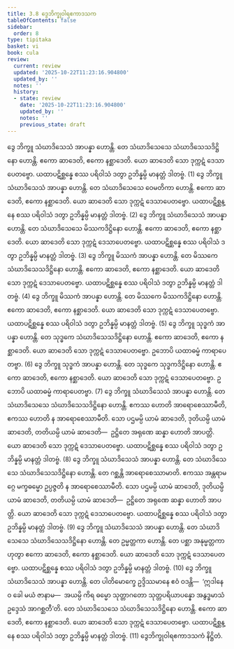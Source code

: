 ```yaml
---
title: 3.8 ဒွေဘိက္ခုဝါရဧကာဒသက
tableOfContents: false
sidebar:
  order: 8
type: tipitaka
basket: vi
book: cula
review:
  current: review
  updated: '2025-10-22T11:23:16.904800'
  updated_by: ''
  notes: ''
  history:
  - state: review
    date: '2025-10-22T11:23:16.904800'
    updated_by: ''
    notes: ''
    previous_state: draft
---
```



<ReviewStatus review={frontmatter.review} showDetails={true} />

<HypothesisAnnotation frontmatter={frontmatter} />

<DynamicBreadcrumb />

<Division number="181" book="cula" e="ch" v="4" p="172">

<Paragraph number="745" book="cula">
ဒွေ ဘိက္ခူ သံဃာဒိသေသံ အာပန္နာ ဟောန္တိ. တေ သံဃာဒိသေသေ သံဃာဒိသေသဒိဋ္ဌိနော ဟောန္တိ. ဧကော ဆာဒေတိ, ဧကော နစ္ဆာဒေတိ. ယော ဆာဒေတိ သော ဒုက္ကဋံ ဒေသာပေတဗ္ဗော. ယထာပဋိစ္ဆန္နေ စဿ ပရိဝါသံ ဒတွာ ဥဘိန္နမ္ပိ မာနတ္တံ ဒါတဗ္ဗံ. (1)
</Paragraph>

<Paragraph number="746" book="cula">
ဒွေ ဘိက္ခူ သံဃာဒိသေသံ အာပန္နာ ဟောန္တိ. တေ သံဃာဒိသေသေ ဝေမတိကာ ဟောန္တိ. ဧကော ဆာဒေတိ, ဧကော နစ္ဆာဒေတိ. ယော ဆာဒေတိ သော ဒုက္ကဋံ ဒေသာပေတဗ္ဗော. ယထာပဋိစ္ဆန္နေ စဿ ပရိဝါသံ ဒတွာ ဥဘိန္နမ္ပိ မာနတ္တံ ဒါတဗ္ဗံ. (2)
</Paragraph>

<Paragraph number="747" book="cula">
ဒွေ ဘိက္ခူ သံဃာဒိသေသံ အာပန္နာ ဟောန္တိ. တေ သံဃာဒိသေသေ မိဿကဒိဋ္ဌိနော ဟောန္တိ. ဧကော ဆာဒေတိ, ဧကော နစ္ဆာဒေတိ. ယော ဆာဒေတိ သော ဒုက္ကဋံ ဒေသာပေတဗ္ဗော. ယထာပဋိစ္ဆန္နေ စဿ ပရိဝါသံ ဒတွာ ဥဘိန္နမ္ပိ မာနတ္တံ ဒါတဗ္ဗံ. (3)
</Paragraph>

<Paragraph number="748" book="cula">
ဒွေ ဘိက္ခူ မိဿကံ အာပန္နာ ဟောန္တိ. တေ မိဿကေ သံဃာဒိသေသဒိဋ္ဌိနော ဟောန္တိ. ဧကော ဆာဒေတိ, ဧကော နစ္ဆာဒေတိ. ယော ဆာဒေတိ သော ဒုက္ကဋံ ဒေသာပေတဗ္ဗော. ယထာပဋိစ္ဆန္နေ စဿ ပရိဝါသံ ဒတွာ ဥဘိန္နမ္ပိ မာနတ္တံ ဒါတဗ္ဗံ. (4)
</Paragraph>

<Paragraph number="749" book="cula">
ဒွေ ဘိက္ခူ မိဿကံ အာပန္နာ ဟောန္တိ. တေ မိဿကေ မိဿကဒိဋ္ဌိနော ဟောန္တိ. ဧကော ဆာဒေတိ, ဧကော နစ္ဆာဒေတိ. ယော ဆာဒေတိ သော ဒုက္ကဋံ ဒေသာပေတဗ္ဗော. ယထာပဋိစ္ဆန္နေ စဿ ပရိဝါသံ ဒတွာ ဥဘိန္နမ္ပိ မာနတ္တံ ဒါတဗ္ဗံ. (5)
</Paragraph>

<Paragraph number="750" book="cula">
ဒွေ ဘိက္ခူ သုဒ္ဓကံ အာပန္နာ ဟောန္တိ. တေ သုဒ္ဓကေ သံဃာဒိသေသဒိဋ္ဌိနော ဟောန္တိ. ဧကော ဆာဒေတိ, ဧကော နစ္ဆာဒေတိ. ယော ဆာဒေတိ သော ဒုက္ကဋံ ဒေသာပေတဗ္ဗော. ဥဘောပိ ယထာဓမ္မံ ကာရာပေတဗ္ဗာ. (6)
</Paragraph>

<Paragraph number="751" book="cula">
ဒွေ ဘိက္ခူ သုဒ္ဓကံ အာပန္နာ ဟောန္တိ. တေ သုဒ္ဓကေ သုဒ္ဓကဒိဋ္ဌိနော ဟောန္တိ. ဧကော ဆာဒေတိ, ဧကော နစ္ဆာဒေတိ. ယော ဆာဒေတိ သော ဒုက္ကဋံ ဒေသာပေတဗ္ဗော. ဥဘောပိ ယထာဓမ္မံ ကာရာပေတဗ္ဗာ. (7)
</Paragraph>

<Paragraph number="752" book="cula">
ဒွေ ဘိက္ခူ သံဃာဒိသေသံ အာပန္နာ ဟောန္တိ. တေ သံဃာဒိသေသေ သံဃာဒိသေသဒိဋ္ဌိနော ဟောန္တိ. ဧကဿ ဟောတိ အာရောစေဿာမီတိ, ဧကဿ ဟောတိ န အာရောစေဿာမီတိ. သော ပဌမမ္ပိ ယာမံ ဆာဒေတိ, ဒုတိယမ္ပိ ယာမံ ဆာဒေတိ, တတိယမ္ပိ ယာမံ ဆာဒေတိ—  ဥဋ္ဌိတေ အရုဏေ ဆန္နာ ဟောတိ အာပတ္တိ. ယော ဆာဒေတိ သော ဒုက္ကဋံ ဒေသာပေတဗ္ဗော. ယထာပဋိစ္ဆန္နေ စဿ ပရိဝါသံ ဒတွာ ဥဘိန္နမ္ပိ မာနတ္တံ ဒါတဗ္ဗံ. (8)
</Paragraph>

<Paragraph number="753" book="cula">
ဒွေ ဘိက္ခူ သံဃာဒိသေသံ အာပန္နာ ဟောန္တိ. တေ သံဃာဒိသေသေ သံဃာဒိသေသဒိဋ္ဌိနော ဟောန္တိ. တေ ဂစ္ဆန္တိ အာရောစေဿာမာတိ. ဧကဿ အန္တရာမဂ္ဂေ မက္ခဓမ္မော ဥပ္ပဇ္ဇတိ န အာရောစေဿာမီတိ. သော ပဌမမ္ပိ ယာမံ ဆာဒေတိ, ဒုတိယမ္ပိ ယာမံ ဆာဒေတိ, တတိယမ္ပိ ယာမံ ဆာဒေတိ—  ဥဋ္ဌိတေ အရုဏေ ဆန္နာ ဟောတိ အာပတ္တိ. ယော ဆာဒေတိ သော ဒုက္ကဋံ ဒေသာပေတဗ္ဗော. ယထာပဋိစ္ဆန္နေ စဿ ပရိဝါသံ ဒတွာ ဥဘိန္နမ္ပိ မာနတ္တံ ဒါတဗ္ဗံ. (9)
</Paragraph>

<Paragraph number="754" book="cula">
ဒွေ ဘိက္ခူ သံဃာဒိသေသံ အာပန္နာ ဟောန္တိ. တေ သံဃာဒိသေသေ သံဃာဒိသေသဒိဋ္ဌိနော ဟောန္တိ. တေ ဥမ္မတ္တကာ ဟောန္တိ. တေ ပစ္ဆာ အနုမ္မတ္တကာ ဟုတွာ ဧကော ဆာဒေတိ, ဧကော နစ္ဆာဒေတိ. ယော ဆာဒေတိ သော ဒုက္ကဋံ ဒေသာပေတဗ္ဗော. ယထာပဋိစ္ဆန္နေ စဿ ပရိဝါသံ ဒတွာ ဥဘိန္နမ္ပိ မာနတ္တံ ဒါတဗ္ဗံ. (10)
</Paragraph>

<Paragraph number="755" book="cula">
ဒွေ ဘိက္ခူ သံဃာဒိသေသံ အာပန္နာ ဟောန္တိ. တေ ပါတိမောက္ခေ ဥဒ္ဒိဿမာနေ ဧဝံ ဝဒန္တိ—  ‘ဣဒါနေဝ ခေါ မယံ ဇာနာမ—  အယမ္ပိ ကိရ ဓမ္မော သုတ္တာဂတော သုတ္တပရိယာပန္နော အနွဒ္ဓမာသံ ဥဒ္ဒေသံ အာဂစ္ဆတီ’တိ. တေ သံဃာဒိသေသေ သံဃာဒိသေသဒိဋ္ဌိနော ဟောန္တိ. ဧကော ဆာဒေတိ, ဧကော နစ္ဆာဒေတိ. ယော ဆာဒေတိ သော ဒုက္ကဋံ ဒေသာပေတဗ္ဗော. ယထာပဋိစ္ဆန္နေ စဿ ပရိဝါသံ ဒတွာ ဥဘိန္နမ္ပိ မာနတ္တံ ဒါတဗ္ဗံ. (11)

</Paragraph>
</Division>

<Paragraph number="756" type="center" book="cula">
ဒွေဘိက္ခုဝါရဧကာဒသကံ နိဋ္ဌိတံ.
</Paragraph>